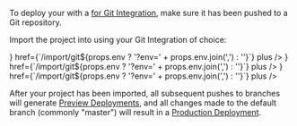 

To deploy your <Author name={props.name} /> <Type type={props.type} /> with a [<ProductName /> for Git Integration](/docs/v2/git-integrations), make sure it has been pushed to a Git repository.

<EnvSection env={props.env} />

Import the project into <ProductName /> using your Git Integration of choice:

<List columnsDesktop={3} columnsTablet={3} columnsMobile={1}>
  <IconCard
    label="GitHub"
    icon={<GitHubIcon />}
    href={`/import/git${props.env ? '?env=' + props.env.join(',') : ''}`}
    plus
  />
  <IconCard
    label="GitLab"
    icon={<GitLabIcon />}
    href={`/import/git${props.env ? '?env=' + props.env.join(',') : ''}`}
    plus
  />
  <IconCard
    label="Bitbucket"
    icon={<BitbucketIcon />}
    href={`/import/git${props.env ? '?env=' + props.env.join(',') : ''}`}
    plus
  />
</List>

After your project has been imported, all subsequent pushes to branches will generate [Preview Deployments](/docs/v2/platform/deployments#preview), and all changes made to the default branch (commonly "master") will result in a [Production Deployment](/docs/v2/platform/deployments#production).
